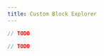 ```yaml
---
title: Custom Block Explorer
---
```






<!-- embedme custom-block-explorer.beacon.ts -->

```ts
// TODO
```

<!-- embedme custom-block-explorer.taquito.ts -->

```ts
// TODO
```


